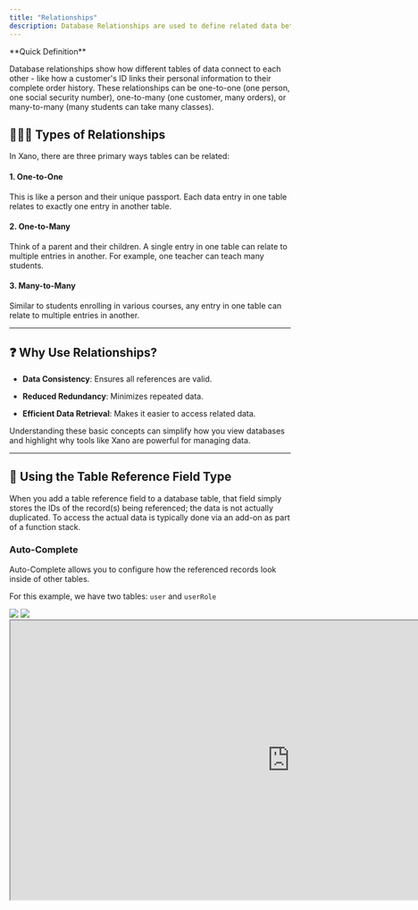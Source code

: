 ```yaml
---
title: "Relationships"
description: Database Relationships are used to define related data between one or more tables.
---
```


<Info>
  **Quick Definition**

  Database relationships show how different tables of data connect to each other - like how a customer's ID links their personal information to their complete order history. These relationships can be one-to-one (one person, one social security number), one-to-many (one customer, many orders), or many-to-many (many students can take many classes).
</Info>

## 🧑‍🤝‍🧑 Types of Relationships

In Xano, there are three primary ways tables can be related:

#### 1. One-to-One

This is like a person and their unique passport. Each data entry in one table relates to exactly one entry in another table.

#### 2. One-to-Many

Think of a parent and their children. A single entry in one table can relate to multiple entries in another. For example, one teacher can teach many students.

#### 3. Many-to-Many

Similar to students enrolling in various courses, any entry in one table can relate to multiple entries in another.

***

## ❓ Why Use Relationships?

* **Data Consistency**: Ensures all references are valid.

* **Reduced Redundancy**: Minimizes repeated data.

* **Efficient Data Retrieval**: Makes it easier to access related data.

Understanding these basic concepts can simplify how you view databases and highlight why tools like Xano are powerful for managing data.

***

## 👀 Using the Table Reference Field Type

When you add a table reference field to a database table, that field simply stores the IDs of the record(s) being referenced; the data is not actually duplicated. To access the actual data is typically done via an add-on as part of a function stack.

### Auto-Complete

Auto-Complete allows you to configure how the referenced records look inside of other tables.

For this example, we have two tables: `user` and `userRole`

<Frame caption="">
  <img src="/images/230e7f34-image.jpeg" />
</Frame>

<Frame caption="">
  <img src="/images/492706ec-image.jpeg" />
</Frame>

<Frame>
  <iframe width="1000" height="500" src="https://demo.arcade.software/RWmuIhxQkGk0OoOiBCdD?embed" title="https://demo.arcade.software/RWmuIhxQkGk0OoOiBCdD?embed" allowFullScreen allow="clipboard-write" class="contentkit-webframe"></iframe>
</Frame>

<Steps>
  <Step title="Navigate to the table you are referencing data from to adjust the Auto-Complete settings.">
    
  </Step>
  <Step title="Click the ⋮ icon and choose Auto-Complete">
    
  </Step>
  <Step title="Click 'Customize' if this is your first time enabling Auto-Complete customization on this table.">
    
  </Step>
  <Step title="Click 'Add Column' to add a new field that will appear on tables that reference this one.">
    
  </Step>
</Steps>
